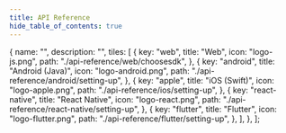```yaml
---
title: API Reference
hide_table_of_contents: true
---
```



  {
    name: "",
    description: "",
    tiles: [
      {
        key: "web",
        title: "Web",
        icon: "logo-js.png",
        path: "./api-reference/web/choosesdk",
      },
      {
        key: "android",
        title: "Android (Java)",
        icon: "logo-android.png",
        path: "./api-reference/android/setting-up",
      },
      {
        key: "apple",
        title: "iOS (Swift)",
        icon: "logo-apple.png",
        path: "./api-reference/ios/setting-up",
      },
      {
        key: "react-native",
        title: "React Native",
        icon: "logo-react.png",
        path: "./api-reference/react-native/setting-up",
      },
      {
        key: "flutter",
        title: "Flutter",
        icon: "logo-flutter.png",
        path: "./api-reference/flutter/setting-up",
      },
    ],
  },
];

<Tiles tileGroups={tileGroupsData} />
